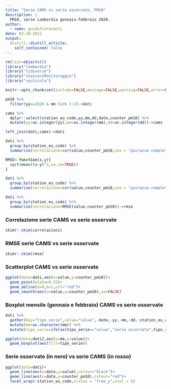 ```yaml
---
title: "Serie CAMS vs serie osservate, PM10"
description: |
  PM10, serie Lombardia gennaio-febbraio 2020.
author:
  - name: guidofioravanti
date: 03-28-2021
output:
  distill::distill_article:
    self_contained: false
---
```


```r
rm(list=objects())
library("lombardia")
library("tidyverse")
library("stazioniMonitoraggio")
library("rpulvinla")

knitr::opts_chunk$set(include=FALSE,message=FALSE,warning=FALSE,error=FALSE,echo=FALSE)

pm10 %>%
  filter(yy==2020 & mm %in% 1:2)->dati

cams %>%
  dplyr::select(station_eu_code,yy,mm,dd,date,counter_pm10) %>%
  mutate(yy=as.integer(yy),mm=as.integer(mm),dd=as.integer(dd))->cams

left_join(dati,cams)->dati

dati %>%
  group_by(station_eu_code) %>%
  summarise(correlazione=cor(value,counter_pm10,use = "pairwise.complete.obs"))->correlazioni

RMSE<-function(x,y){
  sqrt(mean((x-y)^2,na.rm=TRUE))
}

dati %>%
  group_by(station_eu_code) %>%
  summarise(correlazione=cor(value,counter_pm10,use = "pairwise.complete.obs"))->correlazioni

dati %>%
  group_by(station_eu_code) %>%
  summarise(correlazione=RMSE(value,counter_pm10))->rmse
```

### Correlazione serie CAMS vs serie osservate

```r
skimr::skim(correlazioni)
```

### RMSE serie CAMS vs serie osservate

```r
skimr::skim(rmse)
```

### Scatterplot CAMS vs serie osservate

```r
ggplot(data=dati,aes(x=value,y=counter_pm10))+
  geom_point(alpha=0.25)+
  geom_abline(a=0,b=1,col="red")+
  geom_smooth(aes(x=value,y=counter_pm10),se=FALSE)
```

### Boxplot mensile (gennaio e febbraio) CAMS vs serie osservate

```r
dati %>%
  gather(key="tipo_serie",value="value",-date,-yy,-mm,-dd,-station_eu_code,-pollutant_fk,-regione) %>%
  mutate(mm=as.character(mm)) %>%
  mutate(tipo_serie=ifelse(tipo_serie=="value","serie osservata",tipo_serie))->dati2

ggplot(data=dati2,aes(x=mm,y=value))+
  geom_boxplot(aes(fill=tipo_serie))
```

### Serie osservate (in nero) vs serie CAMS (in rosso)

```r
ggplot(data=dati)+
  geom_line(aes(x=date,y=value),colour="black")+
  geom_line(aes(x=date,y=counter_pm10),colour="red")+
  facet_wrap(~station_eu_code,scales = "free_y",ncol = 6)
```  
